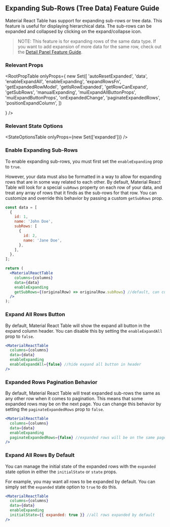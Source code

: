 
<Head>
  <title>
    {'Expanding Sub-Rows/Tree Data Feature Guide - Material React Table Docs'}
  </title>
  <meta
    name="description"
    content="How to add expanding subrows or tree data features in Material React Table"
  />
</Head>

## Expanding Sub-Rows (Tree Data) Feature Guide

Material React Table has support for expanding sub-rows or tree data. This feature is useful for displaying hierarchical data. The sub-rows can be expanded and collapsed by clicking on the expand/collapse icon.

> NOTE: This feature is for expanding rows of the same data type. If you want to add expansion of more data for the same row, check out the [Detail Panel Feature Guide](/docs/guides/detail-panel).

### Relevant Props

<RootPropTable
  onlyProps={
    new Set([
      'autoResetExpanded',
      'data',
      'enableExpandAll',
      'enableExpanding',
      'expandRowsFn',
      'getExpandedRowModel',
      'getIsRowExpanded',
      'getRowCanExpand',
      'getSubRows',
      'manualExpanding',
      'muiExpandAllButtonProps',
      'muiExpandButtonProps',
      'onExpandedChange',
      'paginateExpandedRows',
      'positionExpandColumn',
    ])

}
/>

### Relevant State Options

<StateOptionsTable onlyProps={new Set(['expanded'])} />

### Enable Expanding Sub-Rows

To enable expanding sub-rows, you must first set the `enableExpanding` prop to `true`.

However, your data must also be formatted in a way to allow for expanding rows that are in some way related to each other. By default, Material React Table will look for a special `subRows` property on each row of your data, and treat any array of rows that it finds as the sub-rows for that row. You can customize and override this behavior by passing a custom `getSubRows` prop.

```jsx
const data = [
  {
    id: 1,
    name: 'John Doe',
    subRows: [
      {
        id: 2,
        name: 'Jane Doe',
      },
    ],
  },
];

return (
  <MaterialReactTable
    columns={columns}
    data={data}
    enableExpanding
    getSubRows={(originalRow) => originalRow.subRows} //default, can customize
  />
);
```

<EnableExample />

### Expand All Rows Button

By default, Material React Table will show the expand all button in the expand column header. You can disable this by setting the `enableExpandAll` prop to `false`.

```jsx
<MaterialReactTable
  columns={columns}
  data={data}
  enableExpanding
  enableExpandAll={false} //hide expand all button in header
/>
```

### Expanded Rows Pagination Behavior

By default, Material React Table will treat expanded sub-rows the same as any other row when it comes to pagination. This means that some expanded rows may be on the next page. You can change this behavior by setting the `paginateExpandedRows` prop to `false`.

```jsx
<MaterialReactTable
  columns={columns}
  data={data}
  enableExpanding
  paginateExpandedRows={false} //expanded rows will be on the same page as their parent row
/>
```

### Expand All Rows By Default

You can manage the initial state of the expanded rows with the `expanded` state option in either the `initialState` or `state` props.

For example, you may want all rows to be expanded by default. You can simply set the `expanded` state option to `true` to do this.

```jsx
<MaterialReactTable
  columns={columns}
  data={data}
  enableExpanding
  initialState={{ expanded: true }} //all rows expanded by default
/>
```

<ExpandedExample />
